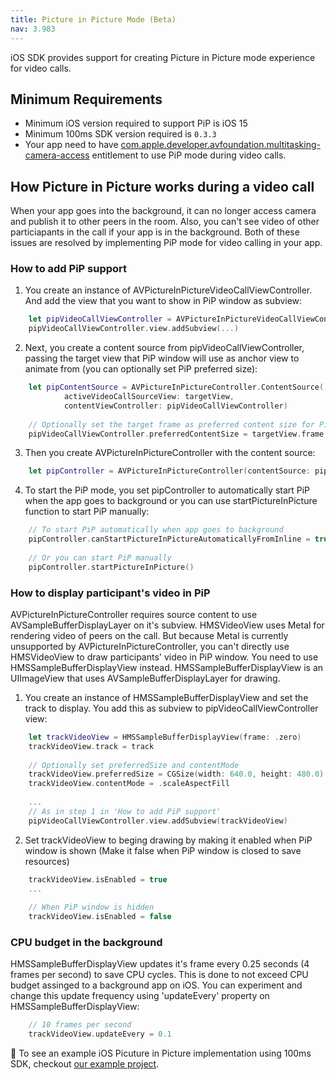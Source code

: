 ```yaml
---
title: Picture in Picture Mode (Beta)
nav: 3.983
---
```


iOS SDK provides support for creating Picture in Picture mode experience for video calls.

## Minimum Requirements

-   Minimum iOS version required to support PiP is iOS 15
-   Minimum 100ms SDK version required is `0.3.3`
-   Your app need to have [com.apple.developer.avfoundation.multitasking-camera-access](https://developer.apple.com/documentation/bundleresources/entitlements/com_apple_developer_avfoundation_multitasking-camera-access) entitlement to use PiP mode during video calls.

## How Picture in Picture works during a video call

When your app goes into the background, it can no longer access camera and publish it to other peers in the room. Also, you can't see video of other particiapants in the call if your app is in the background. Both of these issues are resolved by implementing PiP mode for video calling in your app.

### How to add PiP support

1. You create an instance of AVPictureInPictureVideoCallViewController. And add the view that you want to show in PiP window as subview:

```swift
    let pipVideoCallViewController = AVPictureInPictureVideoCallViewController()
    pipVideoCallViewController.view.addSubview(...)
  ```

2. Next, you create a content source from pipVideoCallViewController, passing the target view that PiP window will use as anchor view to animate from (you can optionally set PiP preferred size):

```swift
    let pipContentSource = AVPictureInPictureController.ContentSource(
            activeVideoCallSourceView: targetView,
            contentViewController: pipVideoCallViewController)
            
    // Optionally set the target frame as preferred content size for PiP window
    pipVideoCallViewController.preferredContentSize = targetView.frame.size
  ```
  
3. Then you create AVPictureInPictureController with the content source:

```swift
    let pipController = AVPictureInPictureController(contentSource: pipContentSource)
  ```
  
4. To start the PiP mode, you set pipController to automatically start PiP when the app goes to background or you can use startPictureInPicture function to start PiP manually:

```swift
    // To start PiP automatically when app goes to background
    pipController.canStartPictureInPictureAutomaticallyFromInline = true
            
    // Or you can start PiP manually
    pipController.startPictureInPicture()
  ```
  
### How to display participant's video in PiP

AVPictureInPictureController requires source content to use AVSampleBufferDisplayLayer on it's subview. HMSVideoView uses Metal for rendering video of peers on the call. But because Metal is currently unsupported by AVPictureInPictureController, you can't directly use HMSVideoView to draw participants' video in PiP window. You need to use HMSSampleBufferDisplayView instead. HMSSampleBufferDisplayView is an UIImageView that uses AVSampleBufferDisplayLayer for drawing.

1. You create an instance of HMSSampleBufferDisplayView and set the track to display. You add this as subview to pipVideoCallViewController view:

```swift
    let trackVideoView = HMSSampleBufferDisplayView(frame: .zero)
    trackVideoView.track = track
    
    // Optionally set preferredSize and contentMode
    trackVideoView.preferredSize = CGSize(width: 640.0, height: 480.0)
    trackVideoView.contentMode = .scaleAspectFill
    
    ...
    // As in step 1 in 'How to add PiP support'
    pipVideoCallViewController.view.addSubview(trackVideoView)
  ```
  
2. Set trackVideoView to beging drawing by making it enabled when PiP window is shown (Make it false when PiP window is closed to save resources)

```swift
    trackVideoView.isEnabled = true
    ...
    
    // When PiP window is hidden
    trackVideoView.isEnabled = false
  ```
  
### CPU budget in the background
HMSSampleBufferDisplayView updates it's frame every 0.25 seconds (4 frames per second) to save CPU cycles. This is done to not exceed CPU budget assinged to a background app on iOS. You can experiment and change this update frequency using 'updateEvery' property on HMSSampleBufferDisplayView:

```swift
    // 10 frames per second
    trackVideoView.updateEvery = 0.1
  ```

👀 To see an example iOS Picuture in Picture implementation using 100ms SDK, checkout [our example project](https://github.com/100mslive/100ms-ios-sdk/tree/main/Example).
